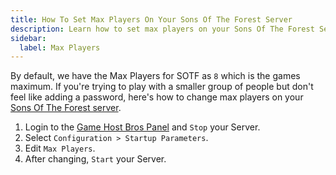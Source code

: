 ```yaml
---
title: How To Set Max Players On Your Sons Of The Forest Server
description: Learn how to set max players on your Sons Of The Forest Server
sidebar:
  label: Max Players
---
```


By default, we have the Max Players for SOTF as `8` which is the games maximum. If you're trying to play with a smaller group of people but don't feel like adding a password, here's how to change max players on your [Sons Of The Forest server](https://www.gamehostbros.com/sons-of-the-forest-server-hosting/).
<Steps>
1. Login to the [Game Host Bros Panel](https://panel.gamehostbros.com/) and `Stop` your Server.
2. Select `Configuration > Startup Parameters`.
3. Edit `Max Players`.
4. After changing, `Start` your Server.
</Steps>

